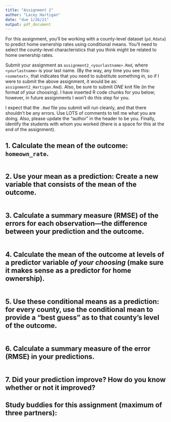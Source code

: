---
title: "Assignment 2"
author: "Lacey Hartigan"
date: "due 1/26/21"
output: pdf_document
---

For this assignment, you'll be working with a county-level dataset (`pd.Rdata`) to predict home ownership rates using conditional means. You'll need to select the county-level characteristics that you think might be related to home ownership rates. 

Submit your assignment as `assignment2_<yourlastname>.Rmd`, where `<yourlastname>` is your last name. (By the way, any time you see this: `<sometext>`, that indicates that you need to substitute something in, so if I were to submit the above assignment, it would be as: `assignment2_Hartigan.Rmd`). Also, be sure to submit *ONE* knit file (in the format of your choosing). I have inserted R code chunks for you below; however, in future assignments I won't do this step for you. 

I expect that the `.Rmd` file you submit will run cleanly, and that there shouldn't be any errors. Use LOTS of comments to tell me what you are doing. Also, please update the "author" in the header to be you. Finally, identify the students with whom you worked (there is a space for this at the end of the assignment). 

## 1. Calculate the mean of the outcome: `homeown_rate`.
```{r}

```

## 2. Use your mean as a prediction: Create a new variable that consists of the mean of the outcome.
```{r}

```

## 3. Calculate a summary measure (RMSE) of the errors for each observation---the difference between your prediction and the outcome. 
```{r}

```

## 4. Calculate the mean of the outcome at levels of a predictor variable *of your choosing* (make sure it makes sense as a predictor for home ownership).  
```{r}

```

## 5. Use these conditional means as a prediction: for every county, use the conditional mean to provide a "best guess" as to that county's level of the outcome.  
```{r}

```

## 6. Calculate a summary measure of the error (RMSE) in your predictions.
```{r}

```

## 7. Did your prediction improve? How do you know whether or not it improved? 





## Study buddies for this assignment (maximum of three partners):



